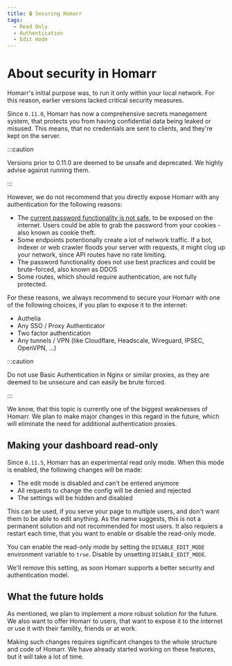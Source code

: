 ```yaml
---
title: 🔒 Securing Homarr
tags:
  - Read Only
  - Authentication
  - Edit mode
---
```


# About security in Homarr
Homarr's initial purpose was, to run it only within your local network.
For this reason, earlier versions lacked critical security measures.

Since ``0.11.0``, Homarr has now a comprehensive secrets manegement system,
that protects you from having confidential data being leaked or misused.
This means, that no credentials are sent to clients, and they're kept on the server.

:::caution

Versions prior to 0.11.0 are deemed to be unsafe and deprecated. We highly advise against running them.

:::

However, we do not recommend that you directly expose Homarr with any authentication for the following reasons:
- The [current password functionality is not safe](https://github.com/ajnart/homarr/issues/510), to be exposed on the internet. Users could be able to grab the password from your cookies - also known as cookie theft.
- Some endpoints potentionally create a lot of network traffic. If a bot, indexer or web crawler floods your server with requests, it might clog up your network, since API routes have no rate limiting.
- The password functionality does not use best practices and could be brute-forced, also known as DDOS
- Some routes, which should require authentication, are not fully protected.

For these reasons, we always recommend to secure your Homarr with one of the following choices, if you plan to expose it to the internet:
- Authelia
- Any SSO / Proxy Authenticator
- Two factor authentication
- Any tunnels / VPN (like Cloudflare, Headscale, Wireguard, IPSEC, OpenVPN, ...)

:::caution

Do not use Basic Authentication in Nginx or similar proxies, as they are deemed to be unsecure and can easily be brute forced.

:::

We know, that this topic is currently one of the biggest weaknesses of Homarr.
We plan to make major changes in this regard in the future, which will eliminate the need for additional authentication proxies.

## Making your dashboard read-only
Since ``0.11.5``, Homarr has an experimental read only mode.
When this mode is enabled, the following changes will be made:
- The edit mode is disabled and can't be entered anymore
- All requests to change the config will be denied and rejected
- The settings will be hidden and disabled

This can be used, if you serve your page to multiple users, and don't want them to be able to edit anything.
As the name suggests, this is not a permanent solution and not recommended for most users.
It also requiers a restart each time, that you want to enable or disable the read-only mode.

You can enable the read-only mode by setting the ``DISABLE_EDIT_MODE`` environment variable to ``true``.
Disable by unsetting ``DISABLE_EDIT_MODE``.

We'll remove this setting, as soon Homarr supports a better security and authentication model.

## What the future holds
As mentioned, we plan to implement a more robust solution for the future.
We also want to offer Homarr to users, that want to expose it to the internet or use it with their famility, friends or at work.

Making such changes requires significant changes to the whole structure and code of Homarr.
We have already started working on these features, but it will take a lot of time.
